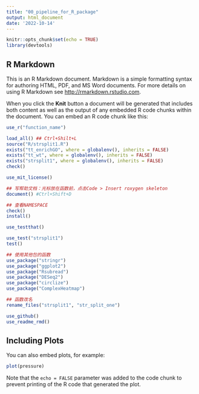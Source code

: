 ```yaml
---
title: "00_pipeline_for_R_package"
output: html_document
date: '2022-10-14'
---
```


```r
knitr::opts_chunk$set(echo = TRUE)
library(devtools)
```

## R Markdown

This is an R Markdown document. Markdown is a simple formatting syntax for authoring HTML, PDF, and MS Word documents. For more details on using R Markdown see <http://rmarkdown.rstudio.com>.

When you click the **Knit** button a document will be generated that includes both content as well as the output of any embedded R code chunks within the document. You can embed an R code chunk like this:

```r
use_r("function_name")

load_all() ## Ctrl+Shilt+L
source("R/strsplit1.R")
exists("tt_enrichGO", where = globalenv(), inherits = FALSE)
exists("tt_wt", where = globalenv(), inherits = FALSE)
exists("strsplit1", where = globalenv(), inherits = FALSE)
check()

use_mit_license()

## 写帮助文档：光标放在函数前，点击Code > Insert roxygen skeleton
document() #Ctrl+Shift+D

## 查看NAMESPACE
check()
install()

use_testthat()

use_test("strsplit1")
test()

## 使用其他包的函数
use_package("stringr")
use_package("ggplot2")
use_package("Rsubread")
use_package("DESeq2")
use_package("circlize")
use_package("ComplexHeatmap")

## 函数改名
rename_files("strsplit1", "str_split_one")

use_github()
use_readme_rmd()


```

## Including Plots

You can also embed plots, for example:

```r
plot(pressure)
```

Note that the `echo = FALSE` parameter was added to the code chunk to prevent printing of the R code that generated the plot.
